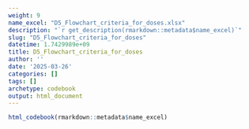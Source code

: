 ```yaml
---
weight: 9
name_excel: "D5_Flowchart_criteria_for_doses.xlsx"
description: "`r get_description(rmarkdown::metadata$name_excel)`"
slug: "D5_Flowchart_criteria_for_doses"
datetime: 1.7429989e+09
title: D5_Flowchart_criteria_for_doses
author: ''
date: '2025-03-26'
categories: []
tags: []
archetype: codebook
output: html_document
---
```


```r
html_codebook(rmarkdown::metadata$name_excel)
```
